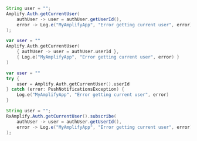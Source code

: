 <BlockSwitcher>
<Block name="Java">

```java
String user = "";
Amplify.Auth.getCurrentUser(
    authUser -> user = authUser.getUserId(),
    error -> Log.e("MyAmplifyApp", "Error getting current user", error)
);
```

</Block>
<Block name="Kotlin - Callbacks">

```kotlin
var user = ""
Amplify.Auth.getCurrentUser(
    { authUser -> user = authUser.userId }, 
    { Log.e("MyAmplifyApp", "Error getting current user", error) }
)
```

</Block>
<Block name="Kotlin - Coroutines">

```kotlin
var user = ""
try {
    user = Amplify.Auth.getCurrentUser().userId
} catch (error: PushNotificationsException) {
    Log.e("MyAmplifyApp", "Error getting current user", error)
}
```

</Block>
<Block name="RxJava">

```java
String user = "";
RxAmplify.Auth.getCurrentUser().subscribe(
    authUser -> user = authUser.getUserId(),
    error -> Log.e("MyAmplifyApp", "Error getting current user", error)
);
```

</Block>
</BlockSwitcher>